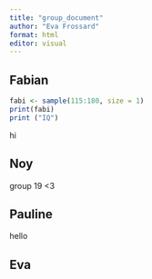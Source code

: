 ```yaml
---
title: "group_document"
author: "Eva Frossard"
format: html
editor: visual
---
```


## Fabian

```r
fabi <- sample(115:180, size = 1)
print(fabi)
print ("IQ")
```

hi

## Noy

group 19 \<3

## Pauline

hello

## Eva
